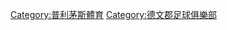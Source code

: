 {{Catnav|頁面分類|...|英國足球|英格蘭足球|英格蘭足球俱樂部}}
{{Commons cat|Plymouth Argyle F.C.}}

[[Category:普利茅斯體育|Category:普利茅斯體育]]
[[Category:德文郡足球俱樂部|Category:德文郡足球俱樂部]]
